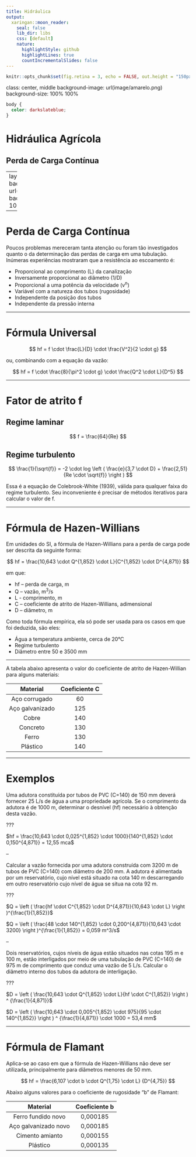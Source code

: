```yaml
---
title: Hidráulica
output:
  xaringan::moon_reader:
    seal: false
    lib_dir: libs
    css: [default]
    nature:
      highlightStyle: github
      highlightLines: true
      countIncrementalSlides: false
---
```

```r
knitr::opts_chunk$set(fig.retina = 3, echo = FALSE, out.height = "150px")
```

class: center, middle
background-image: url(image/amarelo.png)
background-size: 100% 100%
```css
body {
  color: darkslateblue;
}
```



# Hidráulica Agrícola

## Perda de Carga Contínua


---
layout: true
background-image: url(image/branco.png)
background-size: 100% 100%

---


# Perda de Carga Contínua

Poucos problemas mereceram tanta atenção ou foram tão investigados quanto o da determinação das perdas de carga em uma tubulação. Inúmeras experiências mostraram que a resistência ao escoamento é:

* Proporcional ao comprimento (L) da canalização
* Inversamente proporcional ao diâmetro (1/D)
* Proporcional a uma potência da velocidade (v<sup>n</sup>)
* Variável com a natureza dos tubos (rugosidade)
* Independente da posição dos tubos
* Independente da pressão interna

---

# Fórmula Universal

$$
hf = f \cdot \frac{L}{D} \cdot \frac{V^2}{2 \cdot g}
$$

ou, combinando com a equação da vazão:

$$
hf = f \cdot \frac{8}{\pi^2 \cdot g} \cdot \frac{Q^2 \cdot L}{D^5}
$$

---

# Fator de atrito f

## Regime laminar

$$
f = \frac{64}{Re}
$$

## Regime turbulento

$$
\frac{1}{\sqrt{f}} = -2 \cdot log \left ( \frac{e}{3,7 \cdot D} + \frac{2,51}{Re \cdot \sqrt{f}} \right )
$$

Essa é a equação de Colebrook-White (1939), válida para qualquer faixa do regime turbulento. Seu inconveniente é precisar de métodos iterativos para calcular o valor de f.

---

# Fórmula de Hazen-Willians

Em unidades do SI, a fórmula de Hazen-Willians para a perda de carga pode ser descrita da seguinte forma:

$$
hf = \frac{10,643 \cdot Q^{1,852} \cdot L}{C^{1,852} \cdot D^{4,871}}
$$

em que:

* hf – perda de carga, m
* Q – vazão, m<sup>3</sup>/s
* L - comprimento, m
* C – coeficiente de atrito de Hazen-Willians, adimensional
* D – diâmetro, m


Como toda fórmula empírica, ela só pode ser usada para os casos em que foi deduzida, são eles:

*	Água a temperatura ambiente, cerca de 20°C
*	Regime turbulento
*	Diâmetro entre 50 e 3500 mm

---

A tabela abaixo apresenta o valor do coeficiente de atrito de Hazen-Willian para alguns materiais:

|     Material    | Coeficiente C |
|:---------------:|:-------------:|
|  Aço corrugado  |       60      |
| Aço galvanizado |      125      |
|      Cobre      |      140      |
|     Concreto    |      130      |
|      Ferro      |      130      |
|     Plástico    |      140      |

---

# Exemplos

Uma adutora constituída por tubos de PVC (C=140) de 150 mm deverá fornecer 25 L/s de água a uma propriedade agrícola. Se o comprimento da adutora é de 1000 m, determinar o desnível (hf) necessário à obtenção desta vazão.

???

$hf = \frac{10,643 \cdot 0,025^{1,852} \cdot 1000}{140^{1,852} \cdot 0,150^{4,871}} = 12,55 mca$

--

Calcular a vazão fornecida por uma adutora construída com 3200 m de tubos de PVC (C=140) com diâmetro de 200 mm. A adutora é alimentada por um reservatório, cujo nível está situado na cota 140 m descarregando em outro reservatório cujo nível de água se situa na cota 92 m. 

???

$Q = \left ( \frac{hf \cdot C^{1,852} \cdot D^{4,871}}{10,643 \cdot L} \right )^{\frac{1}{1,852}}$
  
$Q = \left ( \frac{48 \cdot 140^{1,852} \cdot 0,200^{4,871}}{10,643 \cdot 3200} \right )^{\frac{1}{1,852}} = 0,059 m^3/s$

--

Dois reservatórios, cujos níveis de água estão situados nas cotas 195 m e 100 m, estão interligados por meio de uma tubulação de PVC (C=140) de 975 m de comprimento que conduz uma vazão de 5 L/s. Calcular o diâmetro interno dos tubos da adutora de interligação.

???

$D = \left ( \frac{10,643 \cdot Q^{1,852} \cdot L}{hf \cdot C^{1,852}} \right ) ^ {\frac{1}{4,871}}$
  
 
$D = \left ( \frac{10,643 \cdot 0,005^{1,852} \cdot 975}{95  \cdot 140^{1,852}} \right ) ^ {\frac{1}{4,871}} \cdot 1000 = 53,4 mm$


---

# Fórmula de Flamant

Aplica-se ao caso em que a fórmula de Hazen-Willians não deve ser utilizada, principalmente para diâmetros menores de 50 mm.

$$
hf = \frac{6,107 \cdot b \cdot Q^{1,75} \cdot L} {D^{4,75}}
$$

Abaixo alguns valores para o coeficiente de rugosidade "b" de Flamant:

|           Material          |     Coeficiente b |
|:---------------------------:|:-----------------:|
|      Ferro fundido novo     |      0,000185     |
|     Aço galvanizado novo    |      0,000185     |
|        Cimento amianto      |      0,000155     |
|             Plástico        |      0,000135     |

